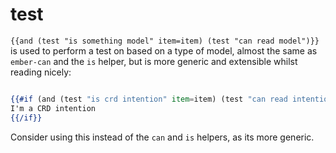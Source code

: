# test

`{{and (test "is something model" item=item) (test "can read model")}}` is used
to perform a test on based on a type of model, almost the same as `ember-can`
and the `is` helper, but is more generic and extensible whilst reading nicely:

```hbs

{{#if (and (test "is crd intention" item=item) (test "can read intentions"))}}
I'm a CRD intention
{{/if}}

```

Consider using this instead of the `can` and `is` helpers, as its more generic.

